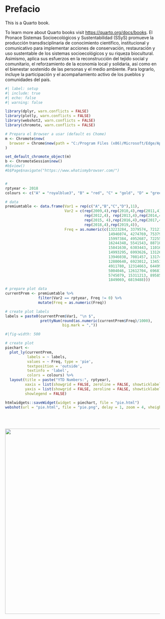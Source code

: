 
# Prefacio {.unnumbered}

This is a Quarto book.

To learn more about Quarto books visit <https://quarto.org/docs/books>.
El Pronace Sistemas Socioecológicos y Sustentabilidad (SSyS) promueve la producción transdisciplinaria de conocimiento científico, institucional y comunicativo para implementar acciones de conservación, restauración y uso sustentable de los sistemas socioecológicos y su riqueza biocultural. Asimismo, aplica sus esfuerzos en la reconstrucción del tejido social y comunitario, el reforzamiento de la economía local y solidaria, así como en el bienestar sostenido de las personas y el medio ambiente. Para lograrlo, incluye la participación y el acompañamiento activo de los pueblos y comunidades del país.




```r
#| label: setup
#| include: true
#| echo: false
#| warning: false

library(dplyr, warn.conflicts = FALSE)
library(plotly, warn.conflicts = FALSE)
library(webshot2, warn.conflicts = FALSE)
library(chromote, warn.conflicts = FALSE)

# Prepara el Browser a usar (default es Chome)
m <- Chromote$new(
  browser = Chrome$new(path = "C:/Program Files (x86)/Microsoft/Edge/Application/msedge.exe")
)

set_default_chromote_object(m)
b <- ChromoteSession$new()
#b$view()
#b$Page$navigate("https://www.whatismybrowser.com/")


#
rptyear <- 2018
colours <- c("A" = "royalblue3", "B" = "red", "C" = "gold", "D" = "green4")

# data
premiumtable <- data.frame(Var1 = rep(c("A","B","C","D"),11),
                           Var2 = c(rep(2009,4),rep(2010,4),rep(2011,4),
                                    rep(2012,4), rep(2013,4),rep(2014,4),
                                    rep(2015, 4),rep(2016,4),rep(2017,4),
                                    rep(2018,4),rep(2019,4)),
                           Freq = as.numeric(c(13223284, 3379574, 721217, 2272843,
                                               14946074, 4274769, 753797, 2655032,
                                               15997384, 4952687, 722556, 3035566,
                                               16244348, 5541543, 887109, 3299966, 
                                               15841630, 6303443, 1101696, 3751892,
                                               14993295, 6993626, 1312650, 4158196,
                                               13946038, 7081457, 1317428, 4711389, 
                                               12800640, 6923012, 1345159, 
                                               4911780, 12314663, 6449919, 1395973,
                                               5004046, 12612704, 6968110,1507382,
                                               5745079, 15311213, 8958588, 
                                               1849069, 6819488)))

# prepare plot data
currentPrem <- premiumtable %>% 
               filter(Var2 == rptyear, Freq != 0) %>% 
               mutate(Freq = as.numeric(Freq))

# create plot labels
labels = paste0(currentPrem$Var1, "\n $",
                prettyNum(round(as.numeric(currentPrem$Freq)/1000),
                          big.mark = ","))
```


::: {.content-visible when-format="html"}

```r
#|fig-width: 500

# create plot
piechart <- 
  plot_ly(currentPrem,
          labels = ~ labels,
          values = ~ Freq, type = 'pie',
          textposition = 'outside',
          textinfo = 'label',
          colors = colours) %>%
  layout(title = paste("YTD Numbers:", rptyear),
         xaxis = list(showgrid = FALSE, zeroline = FALSE, showticklabels = FALSE),
         yaxis = list(showgrid = FALSE, zeroline = FALSE, showticklabels = FALSE),
         showlegend = FALSE)

htmlwidgets::saveWidget(widget = piechart, file = "pie.html")
webshot(url = "pie.html", file = "pie.png", delay = 1, zoom = 4, vheight = 500)

```
:::

\
\

::: {.content-visible when-format="pdf"}

![](pie.png){width=600px}
:::

